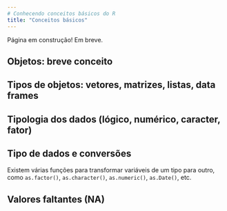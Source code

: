 ```yaml
---
# Conhecendo conceitos básicos do R
title: "Conceitos básicos"
---
```


:::callout-warning
Página em construção! Em breve. 
:::

## Objetos: breve conceito

## Tipos de objetos: vetores, matrizes, listas, data frames

## Tipologia dos dados (lógico, numérico, caracter, fator)

## Tipo de dados e conversões

Existem várias funções para transformar variáveis de um tipo para outro, como `as.factor()`, `as.character()`, `as.numeric()`, `as.Date()`,  etc.

## Valores faltantes (NA)